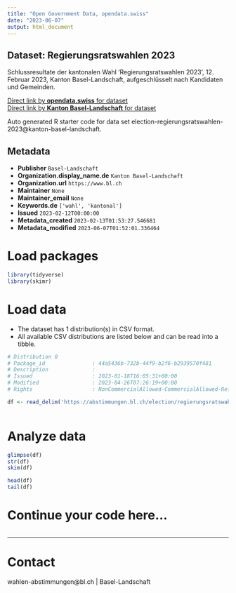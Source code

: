 ```yaml
---
title: "Open Government Data, opendata.swiss"
date: "2023-06-07"
output: html_document
---
```


## Dataset: Regierungsratswahlen 2023

Schlussresultate der kantonalen Wahl 'Regierungsratswahlen 2023', 12. Februar 2023, Kanton Basel-Landschaft, aufgeschlüsselt nach Kandidaten und Gemeinden.

[Direct link by **opendata.swiss** for dataset](https://opendata.swiss/de/dataset/regierungsratswahlen-2023)<br>
[Direct link by **Kanton Basel-Landschaft** for dataset](https://abstimmungen.bl.ch/election/regierungsratswahlen-2023/data)

Auto generated R starter code for data set election-regierungsratswahlen-2023@kanton-basel-landschaft.

## Metadata

- **Publisher** `Basel-Landschaft`
- **Organization.display_name.de** `Kanton Basel-Landschaft`
- **Organization.url** `https://www.bl.ch`
- **Maintainer** `None`
- **Maintainer_email** `None`
- **Keywords.de** `['wahl', 'kantonal']`
- **Issued** `2023-02-12T00:00:00`
- **Metadata_created** `2023-02-13T01:53:27.546681`
- **Metadata_modified** `2023-06-07T01:52:01.336464`


# Load packages

```r

library(tidyverse)
library(skimr)

```

# Load data

-   The dataset has 1 distribution(s) in CSV format.
-   All available CSV distributions are listed below and can be read into a tibble.

```r

# Distribution 0
# Package_id               : 44a5436b-732b-44f9-b2f6-b2939570f481
# Description              : 
# Issued                   : 2023-01-18T16:05:31+00:00
# Modified                 : 2023-04-26T07:26:19+00:00
# Rights                   : NonCommercialAllowed-CommercialAllowed-ReferenceRequired

df <- read_delim('https://abstimmungen.bl.ch/election/regierungsratswahlen-2023/data-csv')



```

# Analyze data

```r

glimpse(df)
str(df)
skim(df)

head(df)
tail(df)

```

# Continue your code here...

```r

```

------------------------------------------------------------------------

# Contact

wahlen-abstimmungen@bl.ch | Basel-Landschaft
